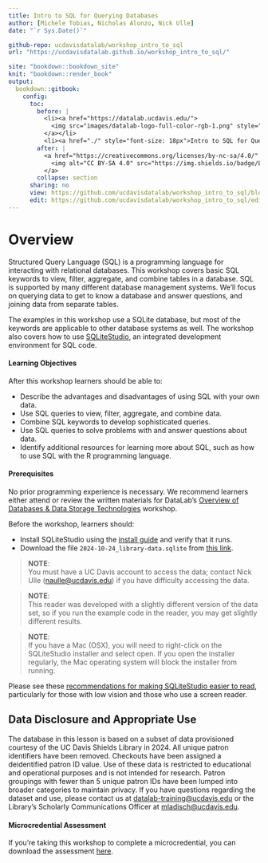 ```yaml
---
title: Intro to SQL for Querying Databases
author: [Michele Tobias, Nicholas Alonzo, Nick Ulle]
date: "`r Sys.Date()`"

github-repo: ucdavisdatalab/workshop_intro_to_sql
url: "https://ucdavisdatalab.github.io/workshop_intro_to_sql/"

site: "bookdown::bookdown_site"
knit: "bookdown::render_book"
output:
  bookdown::gitbook:
    config:
      toc:
        before: |
          <li><a href="https://datalab.ucdavis.edu/">
            <img src="images/datalab-logo-full-color-rgb-1.png" style="height: 100%; width: 100%; object-fit: contain" />
          </a></li>
          <li><a href="./" style="font-size: 18px">Intro to SQL for Querying Databases</a></li>
        after: |
          <a href="https://creativecommons.org/licenses/by-nc-sa/4.0/" target="_blank">
            <img alt="CC BY-SA 4.0" src="https://img.shields.io/badge/License-CC%20BY--NC--SA%204.0-lightgrey.svg" style="float: right; padding-right: 10px;" />
          </a>
        collapse: section
      sharing: no
      view: https://github.com/ucdavisdatalab/workshop_intro_to_sql/blob/master/%s
      edit: https://github.com/ucdavisdatalab/workshop_intro_to_sql/edit/master/%s
---
```


# Overview {-}

Structured Query Language (SQL) is a programming language for interacting with relational databases. This workshop covers basic SQL keywords to view, filter, aggregate, and combine tables in a database. SQL is supported by many different database management systems. We’ll focus on querying data to get to know a database and answer questions, and joining data from separate tables.

The examples in this workshop use a SQLite database, but most of the keywords are applicable to other database systems as well. The workshop also covers how to use [SQLiteStudio][sqlitestudio], an integrated development environment for SQL code.


#### Learning Objectives {-}

After this workshop learners should be able to:

* Describe the advantages and disadvantages of using SQL with your own data.
* Use SQL queries to view, filter, aggregate, and combine data.
* Combine SQL keywords to develop sophisticated queries.
* Use SQL queries to solve problems with and answer questions about data.
* Identify additional resources for learning more about SQL, such as how to use
  SQL with the R programming language.


#### Prerequisites {-}

No prior programming experience is necessary. We recommend learners either attend or review the written materials for DataLab's [Overview of Databases & Data Storage Technologies](https://ucdavisdatalab.github.io/workshop_intro_to_databases/) workshop. 

Before the workshop, learners should:

* Install SQLiteStudio using the [install guide][install] and verify that it runs.
* Download the file `2024-10-24_library-data.sqlite` from [this
  link][materials].

> **NOTE**:  
> You must have a UC Davis account to access the data; contact Nick Ulle
> (<naulle@ucdavis.edu>) if you have difficulty accessing the data.

> **NOTE**:  
> This reader was developed with a slightly different version of the data set,
> so if you run the example code in the reader, you may get slightly different
> results.

> **NOTE**:  
> If you have a Mac (OSX), you will need to right-click on the SQLiteStudio
> installer and select open. If you open the installer regularly, the Mac
> operating system will block the installer from running.


Please see these [recommendations for making SQLiteStudio easier to read](https://veroniiiica.com/sqlitestudio-and-low-vision/), particularly for those with low vision and those who use a screen reader.

[sqlite]: https://sqlite.org/
[sqlitestudio]: https://sqlitestudio.pl/
[install]: https://ucdavisdatalab.github.io/install_guides/sql-and-database-tools.html#sqlitestudio
[materials]: https://drive.google.com/file/d/1PpVm3WWojIEYrEQxxLmrxiaX1puUpaSS/view?usp=drive_link


## Data Disclosure and Appropriate Use {-}

The database in this lesson is based on a subset of data provisioned courtesy of the UC Davis Shields Library in 2024. All unique patron identifiers have been removed. Checkouts have been assigned a deidentified patron ID value. Use of these data is restricted to educational and operational purposes and is not intended for research. Patron groupings with fewer than 5 unique patron IDs have been lumped into broader categories to maintain privacy. If you have questions regarding the dataset and use, please contact us at [datalab-training@ucdavis.edu](mailto:datalab-training@ucdavis.edu) or the Library's Scholarly Communications Officer at [mladisch@ucdavis.edu](mailto:mladisch@ucdavis.edu).


#### Microcredential Assessment {-}

If you're taking this workshop to complete a microcredential, you can download the assessment [here][assessment].

[assessment]: https://github.com/ucdavisdatalab/workshop_intro_to_sql/blob/main/materials/assessment.sql

